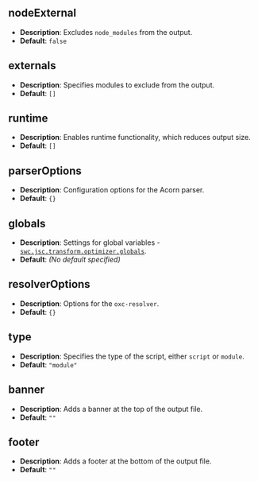 ## nodeExternal

- **Description**: Excludes `node_modules` from the output.
- **Default**: `false`

## externals

- **Description**: Specifies modules to exclude from the output.
- **Default**: `[]`

## runtime

- **Description**: Enables runtime functionality, which reduces output size.
- **Default**: `[]`

## parserOptions

- **Description**: Configuration options for the Acorn parser.
- **Default**: `{}`

## globals

- **Description**: Settings for global variables - [`swc.jsc.transform.optimizer.globals`](https://swc.rs/docs/configuration/compilation#jsctransformoptimizerglobals).
- **Default**: _(No default specified)_

## resolverOptions

- **Description**: Options for the `oxc-resolver`.
- **Default**: `{}`

## type

- **Description**: Specifies the type of the script, either `script` or `module`.
- **Default**: `"module"`

## banner

- **Description**: Adds a banner at the top of the output file.
- **Default**: `""`

## footer

- **Description**: Adds a footer at the bottom of the output file.
- **Default**: `""`
